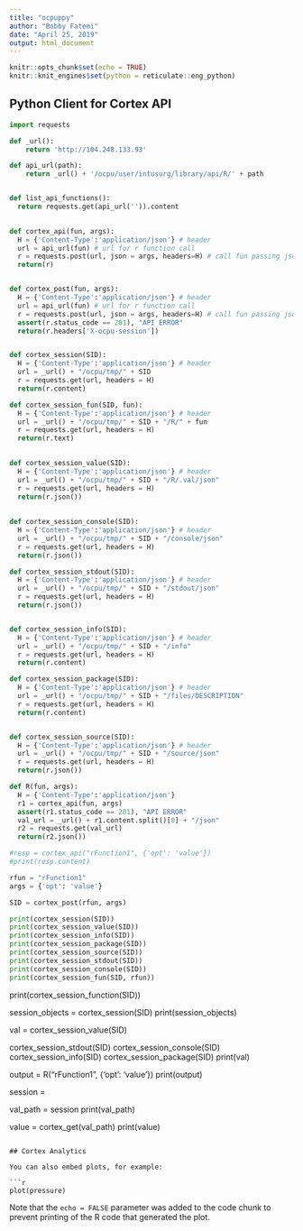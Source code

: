 ```yaml
---
title: "ocpuppy"
author: "Bobby Fatemi"
date: "April 25, 2019"
output: html_document
---
```



```r
knitr::opts_chunk$set(echo = TRUE)
knitr::knit_engines$set(python = reticulate::eng_python)
```

## Python Client for Cortex API
```python
import requests

def _url():
    return 'http://104.248.133.93'

def api_url(path):
    return _url() + '/ocpu/user/intusurg/library/api/R/' + path


def list_api_functions():
  return requests.get(api_url('')).content
  

def cortex_api(fun, args):
  H = {'Content-Type':'application/json'} # header
  url = api_url(fun) # url for r function call
  r = requests.post(url, json = args, headers=H) # call fun passing json formatted args
  return(r)


def cortex_post(fun, args):
  H = {'Content-Type':'application/json'} # header
  url = api_url(fun) # url for r function call
  r = requests.post(url, json = args, headers=H) # call fun passing json formatted args
  assert(r.status_code == 201), "API ERROR"
  return(r.headers['X-ocpu-session'])


def cortex_session(SID):
  H = {'Content-Type':'application/json'} # header
  url = _url() + "/ocpu/tmp/" + SID
  r = requests.get(url, headers = H)
  return(r.content)

def cortex_session_fun(SID, fun):
  H = {'Content-Type':'application/json'} # header
  url = _url() + "/ocpu/tmp/" + SID + "/R/" + fun
  r = requests.get(url, headers = H)
  return(r.text)
  

def cortex_session_value(SID):
  H = {'Content-Type':'application/json'} # header
  url = _url() + "/ocpu/tmp/" + SID + "/R/.val/json"
  r = requests.get(url, headers = H)
  return(r.json())
  
  
def cortex_session_console(SID):
  H = {'Content-Type':'application/json'} # header
  url = _url() + "/ocpu/tmp/" + SID + "/console/json"
  r = requests.get(url, headers = H)
  return(r.json())

def cortex_session_stdout(SID):
  H = {'Content-Type':'application/json'} # header
  url = _url() + "/ocpu/tmp/" + SID + "/stdout/json"
  r = requests.get(url, headers = H)
  return(r.json())


def cortex_session_info(SID):
  H = {'Content-Type':'application/json'} # header
  url = _url() + "/ocpu/tmp/" + SID + "/info"
  r = requests.get(url, headers = H)
  return(r.content)

def cortex_session_package(SID):
  H = {'Content-Type':'application/json'} # header
  url = _url() + "/ocpu/tmp/" + SID + "/files/DESCRIPTION"
  r = requests.get(url, headers = H)
  return(r.content)


def cortex_session_source(SID):
  H = {'Content-Type':'application/json'} # header
  url = _url() + "/ocpu/tmp/" + SID + "/source/json"
  r = requests.get(url, headers = H)
  return(r.json())

def R(fun, args):
  H = {'Content-Type':'application/json'}
  r1 = cortex_api(fun, args)
  assert(r1.status_code == 201), "API ERROR"
  val_url = _url() + r1.content.split()[0] + "/json"
  r2 = requests.get(val_url)
  return(r2.json())

#resp = cortex_api("rFunction1", {'opt': 'value'})
#print(resp.content)

rfun = "rFunction1"
args = {'opt': 'value'}

SID = cortex_post(rfun, args)

print(cortex_session(SID))
print(cortex_session_value(SID))
print(cortex_session_info(SID))
print(cortex_session_package(SID))
print(cortex_session_source(SID))
print(cortex_session_stdout(SID))
print(cortex_session_console(SID))
print(cortex_session_fun(SID, rfun))
```






print(cortex_session_function(SID))



session_objects = cortex_session(SID)
print(session_objects)

val = cortex_session_value(SID)

cortex_session_stdout(SID)
cortex_session_console(SID)
cortex_session_info(SID)
cortex_session_package(SID)
print(val)

output = R("rFunction1", {'opt': 'value'})
print(output)





  

  
session = 


val_path = session
print(val_path)

value = cortex_get(val_path)
print(value)

```

## Cortex Analytics

You can also embed plots, for example:

```r
plot(pressure)
```

Note that the `echo = FALSE` parameter was added to the code chunk to prevent printing of the R code that generated the plot.
